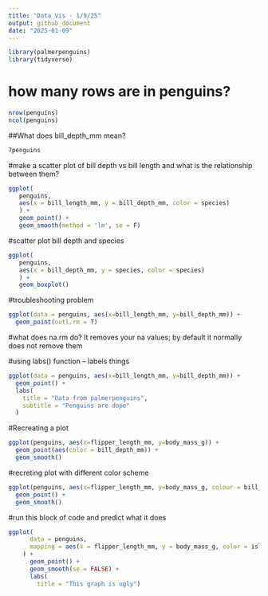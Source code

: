 ```yaml
---
title: "Data_Vis - 1/9/25"
output: github_document
date: "2025-01-09"
---
```


```r
library(palmerpenguins)
library(tidyverse)
```
# how many rows are in penguins?
```r
nrow(penguins)
ncol(penguins)
```
##What does bill_depth_mm mean?
```r
?penguins
```
#make a scatter plot of bill depth vs bill length and what is the relationship between them?
```r
ggplot(
   penguins,
   aes(x = bill_length_mm, y = bill_depth_mm, color = species)
   ) +
   geom_point() +
   geom_smooth(method = 'lm', se = F)
```

#scatter plot bill depth and species
```r
ggplot(
   penguins,
   aes(x = bill_depth_mm, y = species, color = species)
   ) +
   geom_boxplot()
```

#troubleshooting problem
```r
ggplot(data = penguins, aes(x=bill_length_mm, y=bill_depth_mm)) + 
  geom_point(outl.rm = T)
```

#what does na.rm do? It removes your na values; by default it normally does not remove them

#using labs() function -- labels things
```r
ggplot(data = penguins, aes(x=bill_length_mm, y=bill_depth_mm)) + 
  geom_point() + 
  labs(
    title = "Data from palmerpenguins",
    subtitle = "Penguins are dope"
  )
```

#Recreating a plot
```r
ggplot(penguins, aes(x=flipper_length_mm, y=body_mass_g)) + 
  geom_point(aes(color = bill_depth_mm)) +
  geom_smooth() 
```

#recreting plot with different color scheme
```r
ggplot(penguins, aes(x=flipper_length_mm, y=body_mass_g, colour = bill_depth_mm)) + 
  geom_point() +
  geom_smooth() 
```

#run this block of code and predict what it does
```r
ggplot(
      data = penguins,
      mapping = aes(x = flipper_length_mm, y = body_mass_g, color = island)
    ) +
      geom_point() +
      geom_smooth(se = FALSE) +
      labs(
        title = "This graph is ugly")
```
